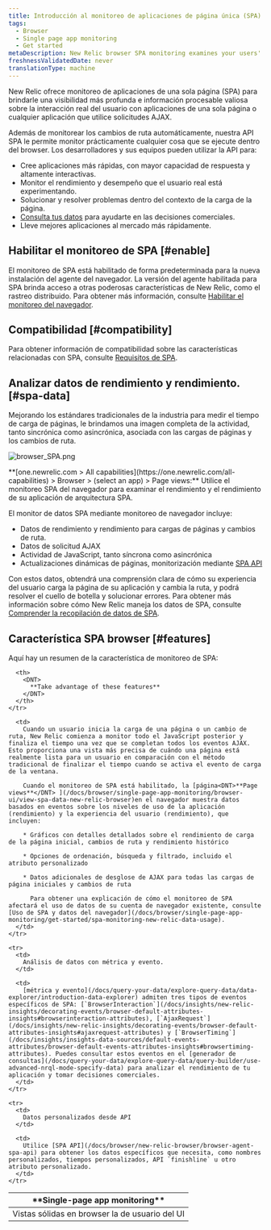 ```yaml
---
title: Introducción al monitoreo de aplicaciones de página única (SPA)
tags:
  - Browser
  - Single page app monitoring
  - Get started
metaDescription: New Relic browser SPA monitoring examines your users' experience with the frontend logic for single-page apps or any apps that pull content dynamically.
freshnessValidatedDate: never
translationType: machine
---
```


New Relic <InlinePopover type="browser"/>ofrece monitoreo de aplicaciones de una sola página (SPA) para brindarle una visibilidad más profunda e información procesable valiosa sobre la interacción real del usuario con aplicaciones de una sola página o cualquier aplicación que utilice solicitudes AJAX.

Además de monitorear los cambios de ruta automáticamente, nuestra API SPA le permite monitor prácticamente cualquier cosa que se ejecute dentro del browser. Los desarrolladores y sus equipos pueden utilizar la API para:

* Cree aplicaciones más rápidas, con mayor capacidad de respuesta y altamente interactivas.
* Monitor el rendimiento y desempeño que el usuario real está experimentando.
* Solucionar y resolver problemas dentro del contexto de la carga de la página.
* [Consulta tus datos](/docs/using-new-relic/data/understand-data/query-new-relic-data) para ayudarte en las decisiones comerciales.
* Lleve mejores aplicaciones al mercado más rápidamente.

## Habilitar el monitoreo de SPA [#enable]

El monitoreo de SPA está habilitado de forma predeterminada para la nueva instalación del agente del navegador. La versión del agente habilitada para SPA brinda acceso a otras poderosas características de New Relic, como el rastreo distribuido. Para obtener más información, consulte [Habilitar el monitoreo del navegador](/docs/browser/new-relic-browser/installation/update-browser-agent/#agent-types).

## Compatibilidad [#compatibility]

Para obtener información de compatibilidad sobre las características relacionadas con SPA, consulte [Requisitos de SPA](/docs/browser/new-relic-browser/getting-started/compatibility-requirements-browser-monitoring#spa).

## Analizar datos de rendimiento y rendimiento. [#spa-data]

Mejorando los estándares tradicionales de la industria para medir el tiempo de carga de páginas, le brindamos una imagen completa de la actividad, tanto sincrónica como asincrónica, asociada con las cargas de páginas y los cambios de ruta.

<img
  title="browser_SPA.png"
  alt="browser_SPA.png"
  src="/images/browser_screenshot-full_spa-pageview.webp"
/>

<figcaption>
  <DNT>**[one.newrelic.com > All capabilities](https://one.newrelic.com/all-capabilities) > Browser > (select an app) > Page views:**</DNT> Utilice el monitoreo SPA del navegador para examinar el rendimiento y el rendimiento de su aplicación de arquitectura SPA.
</figcaption>

El monitor de datos SPA mediante monitoreo de navegador incluye:

* Datos de rendimiento y rendimiento para cargas de páginas y cambios de ruta.
* Datos de solicitud AJAX
* Actividad de JavaScript, tanto síncrona como asincrónica
* Actualizaciones dinámicas de páginas, monitorización mediante [SPA API](/docs/browser/new-relic-browser/browser-agent-spa-api)

Con estos datos, obtendrá una comprensión clara de cómo su experiencia del usuario carga la página de su aplicación y cambia la ruta, y podrá resolver el cuello de botella y solucionar errores. Para obtener más información sobre cómo New Relic maneja los datos de SPA, consulte [Comprender la recopilación de datos de SPA](/docs/browser/single-page-app-monitoring/use-spa-data/understand-spa-data-collection).

## Característica SPA browser [#features]

Aquí hay un resumen de la característica de monitoreo de SPA:

<table>
  <thead>
    <tr>
      <th style={{ width: "200px" }}>
        <DNT>
          **Single-page app monitoring**
        </DNT>
      </th>

      <th>
        <DNT>
          **Take advantage of these features**
        </DNT>
      </th>
    </tr>
  </thead>

  <tbody>
    <tr>
      <td>
        Vistas sólidas en browser la de usuario del UI
      </td>

      <td>
        Cuando un usuario inicia la carga de una página o un cambio de ruta, New Relic comienza a monitor todo el JavaScript posterior y finaliza el tiempo una vez que se completan todos los eventos AJAX. Esto proporciona una vista más precisa de cuándo una página está realmente lista para un usuario en comparación con el método tradicional de finalizar el tiempo cuando se activa el evento de carga de la ventana.

        Cuando el monitoreo de SPA está habilitado, la [página<DNT>**Page views**</DNT> ](/docs/browser/single-page-app-monitoring/browser-ui/view-spa-data-new-relic-browser)en el navegador muestra datos basados en eventos sobre los niveles de uso de la aplicación (rendimiento) y la experiencia del usuario (rendimiento), que incluyen:

        * Gráficos con detalles detallados sobre el rendimiento de carga de la página inicial, cambios de ruta y rendimiento histórico

        * Opciones de ordenación, búsqueda y filtrado, incluido el atributo personalizado

        * Datos adicionales de desglose de AJAX para todas las cargas de página iniciales y cambios de ruta

          Para obtener una explicación de cómo el monitoreo de SPA afectará el uso de datos de su cuenta de navegador existente, consulte [Uso de SPA y datos del navegador](/docs/browser/single-page-app-monitoring/get-started/spa-monitoring-new-relic-data-usage).
      </td>
    </tr>

    <tr>
      <td>
        Análisis de datos con métrica y evento.
      </td>

      <td>
        [métrica y evento](/docs/query-your-data/explore-query-data/data-explorer/introduction-data-explorer) admiten tres tipos de eventos específicos de SPA: [`BrowserInteraction`](/docs/insights/new-relic-insights/decorating-events/browser-default-attributes-insights#browserinteraction-attributes), [`AjaxRequest`](/docs/insights/new-relic-insights/decorating-events/browser-default-attributes-insights#ajaxrequest-attributes) y [`BrowserTiming`](/docs/insights/insights-data-sources/default-events-attributes/browser-default-events-attributes-insights#browsertiming-attributes). Puedes consultar estos eventos en el [generador de consultas](/docs/query-your-data/explore-query-data/query-builder/use-advanced-nrql-mode-specify-data) para analizar el rendimiento de tu aplicación y tomar decisiones comerciales.
      </td>
    </tr>

    <tr>
      <td>
        Datos personalizados desde API
      </td>

      <td>
        Utilice [SPA API](/docs/browser/new-relic-browser/browser-agent-spa-api) para obtener los datos específicos que necesita, como nombres personalizados, tiempos personalizados, API `finishline` u otro atributo personalizado.
      </td>
    </tr>
  </tbody>
</table>
